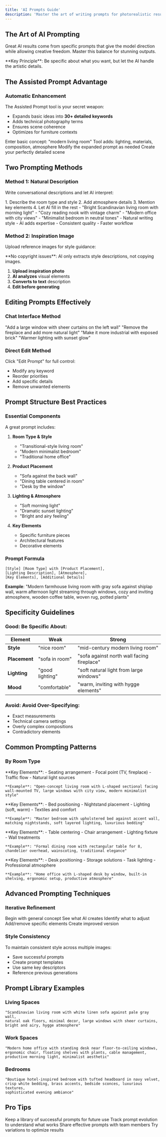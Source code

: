 ```yaml
---
title: 'AI Prompts Guide'
description: 'Master the art of writing prompts for photorealistic results'
---
```


## The Art of AI Prompting

Great AI results come from specific prompts that give the model direction while allowing creative freedom. Master this balance for stunning outputs.

<Info>
  **Key Principle**: Be specific about what you want, but let the AI handle the artistic details.
</Info>

## The Assisted Prompt Advantage

### Automatic Enhancement

The Assisted Prompt tool is your secret weapon:
- Expands basic ideas into **30+ detailed keywords**
- Adds technical photography terms
- Ensures scene coherence
- Optimizes for furniture contexts

<Steps>
  <Step title="Start Simple">
    Enter basic concept: "modern living room"
  </Step>
  <Step title="AI Expansion">
    Tool adds: lighting, materials, composition, atmosphere
  </Step>
  <Step title="Review & Edit">
    Modify the expanded prompt as needed
  </Step>
  <Step title="Generate">
    Create your perfectly detailed scene
  </Step>
</Steps>

## Two Prompting Methods

### Method 1: Natural Description

Write conversational descriptions and let AI interpret:

<Tabs>
  <Tab title="Process">
    1. Describe the room type and style
    2. Add atmosphere details
    3. Mention key elements
    4. Let AI fill in the rest
  </Tab>
  <Tab title="Examples">
    - "Bright Scandinavian living room with morning light"
    - "Cozy reading nook with vintage charm"
    - "Modern office with city views"
    - "Minimalist bedroom in neutral tones"
  </Tab>
  <Tab title="Benefits">
    - Natural writing style
    - AI adds expertise
    - Consistent quality
    - Faster workflow
  </Tab>
</Tabs>

### Method 2: Inspiration Image

Upload reference images for style guidance:

<Warning>
  **No copyright issues**: AI only extracts style descriptions, not copying images.
</Warning>

1. **Upload inspiration photo**
2. **AI analyzes** visual elements
3. **Converts to text** description
4. **Edit before generating**

## Editing Prompts Effectively

### Chat Interface Method

<CardGroup cols={2}>
  <Card title="Adding Elements" icon="plus">
    "Add a large window with sheer curtains on the left wall"
  </Card>
  <Card title="Removing Elements" icon="minus">
    "Remove the fireplace and add more natural light"
  </Card>
  <Card title="Changing Style" icon="palette">
    "Make it more industrial with exposed brick"
  </Card>
  <Card title="Adjusting Mood" icon="sun">
    "Warmer lighting with sunset glow"
  </Card>
</CardGroup>

### Direct Edit Method

Click "Edit Prompt" for full control:
- Modify any keyword
- Reorder priorities
- Add specific details
- Remove unwanted elements

## Prompt Structure Best Practices

### Essential Components

A great prompt includes:

1. **Room Type & Style**
   - "Transitional-style living room"
   - "Modern minimalist bedroom"
   - "Traditional home office"

2. **Product Placement**
   - "Sofa against the back wall"
   - "Dining table centered in room"
   - "Desk by the window"

3. **Lighting & Atmosphere**
   - "Soft morning light"
   - "Dramatic sunset lighting"
   - "Bright and airy feeling"

4. **Key Elements**
   - Specific furniture pieces
   - Architectural features
   - Decorative elements

### Prompt Formula

```
[Style] [Room Type] with [Product Placement], 
[Lighting Description], [Atmosphere], 
[Key Elements], [Additional Details]
```

**Example**:
"Modern farmhouse living room with gray sofa against shiplap wall, 
warm afternoon light streaming through windows, cozy and inviting atmosphere, 
wooden coffee table, woven rug, potted plants"

## Specificity Guidelines

### Good: Be Specific About:

| Element | Weak | Strong |
|---------|------|--------|
| **Style** | "nice room" | "mid-century modern living room" |
| **Placement** | "sofa in room" | "sofa against north wall facing fireplace" |
| **Lighting** | "good lighting" | "soft natural light from large windows" |
| **Mood** | "comfortable" | "warm, inviting with hygge elements" |

### Avoid: Avoid Over-Specifying:

- Exact measurements
- Technical camera settings  
- Overly complex compositions
- Contradictory elements

## Common Prompting Patterns

### By Room Type

<Tabs>
  <Tab title="Living Rooms">
    **Key Elements**:
    - Seating arrangement
    - Focal point (TV, fireplace)
    - Traffic flow
    - Natural light sources
    
    **Example**: "Open-concept living room with L-shaped sectional facing wall-mounted TV, large windows with city view, modern minimalist style"
  </Tab>
  <Tab title="Bedrooms">
    **Key Elements**:
    - Bed positioning
    - Nightstand placement
    - Lighting (soft, warm)
    - Textiles and comfort
    
    **Example**: "Master bedroom with upholstered bed against accent wall, matching nightstands, soft layered lighting, luxurious bedding"
  </Tab>
  <Tab title="Dining Rooms">
    **Key Elements**:
    - Table centering
    - Chair arrangement
    - Lighting fixture
    - Wall treatments
    
    **Example**: "Formal dining room with rectangular table for 8, chandelier overhead, wainscoting, traditional elegance"
  </Tab>
  <Tab title="Offices">
    **Key Elements**:
    - Desk positioning
    - Storage solutions
    - Task lighting
    - Professional atmosphere
    
    **Example**: "Home office with L-shaped desk by window, built-in shelving, ergonomic setup, productive atmosphere"
  </Tab>
</Tabs>

## Advanced Prompting Techniques

### Iterative Refinement

<Steps>
  <Step title="Start Broad">
    Begin with general concept
  </Step>
  <Step title="Generate & Assess">
    See what AI creates
  </Step>
  <Step title="Note Changes">
    Identify what to adjust
  </Step>
  <Step title="Refine Prompt">
    Add/remove specific elements
  </Step>
  <Step title="Regenerate">
    Create improved version
  </Step>
</Steps>

### Style Consistency

To maintain consistent style across multiple images:
- Save successful prompts
- Create prompt templates
- Use same key descriptors
- Reference previous generations

## Prompt Library Examples

### Living Spaces
```
"Scandinavian living room with white linen sofa against pale gray wall, 
natural oak floors, minimal decor, large windows with sheer curtains, 
bright and airy, hygge atmosphere"
```

### Work Spaces
```
"Modern home office with standing desk near floor-to-ceiling windows, 
ergonomic chair, floating shelves with plants, cable management, 
productive morning light, minimalist aesthetic"
```

### Bedrooms
```
"Boutique hotel-inspired bedroom with tufted headboard in navy velvet, 
crisp white bedding, brass accents, bedside sconces, luxurious textures, 
sophisticated evening ambiance"
```

## Pro Tips

<CardGroup cols={2}>
  <Card title="Save Winners" icon="bookmark">
    Keep a library of successful prompts for future use
  </Card>
  <Card title="Version Control" icon="code-branch">
    Track prompt evolution to understand what works
  </Card>
  <Card title="Team Sharing" icon="users">
    Share effective prompts with team members
  </Card>
  <Card title="A/B Testing" icon="flask">
    Try variations to optimize results
  </Card>
</CardGroup>

